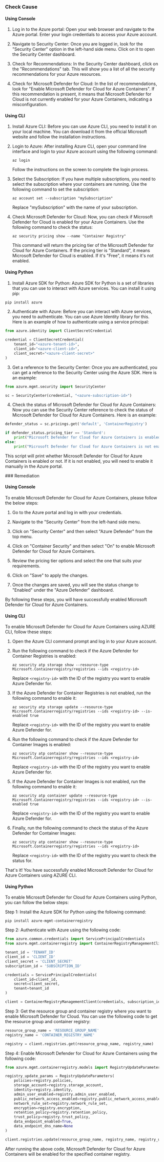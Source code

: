 

<Tabs><Tab title='Cause'>
### Check Cause

#### Using Console

1. Log in to the Azure portal: Open your web browser and navigate to the Azure portal. Enter your login credentials to access your Azure account.

2. Navigate to Security Center: Once you are logged in, look for the "Security Center" option in the left-hand side menu. Click on it to open the Security Center dashboard.

3. Check for Recommendations: In the Security Center dashboard, click on the "Recommendations" tab. This will show you a list of all the security recommendations for your Azure resources.

4. Check for Microsoft Defender for Cloud: In the list of recommendations, look for "Enable Microsoft Defender for Cloud for Azure Containers". If this recommendation is present, it means that Microsoft Defender for Cloud is not currently enabled for your Azure Containers, indicating a misconfiguration.

#### Using CLI

1. Install Azure CLI: Before you can use Azure CLI, you need to install it on your local machine. You can download it from the official Microsoft website and follow the installation instructions.

2. Login to Azure: After installing Azure CLI, open your command line interface and login to your Azure account using the following command:
   ```
   az login
   ```
   Follow the instructions on the screen to complete the login process.

3. Select the Subscription: If you have multiple subscriptions, you need to select the subscription where your containers are running. Use the following command to set the subscription:
   ```
   az account set --subscription "mySubscription"
   ```
   Replace "mySubscription" with the name of your subscription.

4. Check Microsoft Defender for Cloud: Now, you can check if Microsoft Defender for Cloud is enabled for your Azure Containers. Use the following command to check the status:
   ```
   az security pricing show --name "Container Registry"
   ```
   This command will return the pricing tier of the Microsoft Defender for Cloud for Azure Containers. If the pricing tier is "Standard", it means Microsoft Defender for Cloud is enabled. If it's "Free", it means it's not enabled.

#### Using Python

1. Install Azure SDK for Python: Azure SDK for Python is a set of libraries that you can use to interact with Azure services. You can install it using pip:

```python
pip install azure
```

2. Authenticate with Azure: Before you can interact with Azure services, you need to authenticate. You can use Azure Identity library for this. Here is an example of how to authenticate using a service principal:

```python
from azure.identity import ClientSecretCredential

credential = ClientSecretCredential(
    tenant_id="<azure-tenant-id>",
    client_id="<azure-client-id>",
    client_secret="<azure-client-secret>"
)
```

3. Get a reference to the Security Center: Once you are authenticated, you can get a reference to the Security Center using the Azure SDK. Here is an example:

```python
from azure.mgmt.security import SecurityCenter

sc = SecurityCenter(credential, "<azure-subscription-id>")
```

4. Check the status of Microsoft Defender for Cloud for Azure Containers: Now you can use the Security Center reference to check the status of Microsoft Defender for Cloud for Azure Containers. Here is an example:

```python
defender_status = sc.pricings.get('default', 'ContainerRegistry')

if defender_status.pricing_tier == 'Standard':
    print("Microsoft Defender for Cloud for Azure Containers is enabled.")
else:
    print("Microsoft Defender for Cloud for Azure Containers is not enabled.")
```

This script will print whether Microsoft Defender for Cloud for Azure Containers is enabled or not. If it is not enabled, you will need to enable it manually in the Azure portal.

</Tab>

<Tab title='Remediation'>
### Remediation

#### Using Console

To enable Microsoft Defender for Cloud for Azure Containers, please follow the below steps:

1. Go to the Azure portal and log in with your credentials.

2. Navigate to the "Security Center" from the left-hand side menu.

3. Click on "Security Center" and then select "Azure Defender" from the top menu.

4. Click on "Container Security" and then select "On" to enable Microsoft Defender for Cloud for Azure Containers.

5. Review the pricing tier options and select the one that suits your requirements.

6. Click on "Save" to apply the changes.

7. Once the changes are saved, you will see the status change to "Enabled" under the "Azure Defender" dashboard.

By following these steps, you will have successfully enabled Microsoft Defender for Cloud for Azure Containers.

#### Using CLI

To enable Microsoft Defender for Cloud for Azure Containers using AZURE CLI, follow these steps:

1. Open the Azure CLI command prompt and log in to your Azure account.

2. Run the following command to check if the Azure Defender for Container Registries is enabled:

   ```
   az security atp storage show --resource-type Microsoft.Containerregistry/registries --ids <registry-id>
   ```

   Replace `<registry-id>` with the ID of the registry you want to enable Azure Defender for.

3. If the Azure Defender for Container Registries is not enabled, run the following command to enable it:

   ```
   az security atp storage update --resource-type Microsoft.Containerregistry/registries --ids <registry-id> --is-enabled true
   ```

   Replace `<registry-id>` with the ID of the registry you want to enable Azure Defender for.

4. Run the following command to check if the Azure Defender for Container Images is enabled:

   ```
   az security atp container show --resource-type Microsoft.Containerregistry/registries --ids <registry-id>
   ```

   Replace `<registry-id>` with the ID of the registry you want to enable Azure Defender for.

5. If the Azure Defender for Container Images is not enabled, run the following command to enable it:

   ```
   az security atp container update --resource-type Microsoft.Containerregistry/registries --ids <registry-id> --is-enabled true
   ```

   Replace `<registry-id>` with the ID of the registry you want to enable Azure Defender for.

6. Finally, run the following command to check the status of the Azure Defender for Container Images:

   ```
   az security atp container show --resource-type Microsoft.Containerregistry/registries --ids <registry-id>
   ```

   Replace `<registry-id>` with the ID of the registry you want to check the status for.

That's it! You have successfully enabled Microsoft Defender for Cloud for Azure Containers using AZURE CLI.

#### Using Python

To enable Microsoft Defender for Cloud for Azure Containers using Python, you can follow the below steps:

Step 1: Install the Azure SDK for Python using the following command:

```
pip install azure-mgmt-containerregistry
```

Step 2: Authenticate with Azure using the following code:

```python
from azure.common.credentials import ServicePrincipalCredentials
from azure.mgmt.containerregistry import ContainerRegistryManagementClient

tenant_id = 'TENANT_ID'
client_id = 'CLIENT_ID'
client_secret = 'CLIENT_SECRET'
subscription_id = 'SUBSCRIPTION_ID'

credentials = ServicePrincipalCredentials(
    client_id=client_id,
    secret=client_secret,
    tenant=tenant_id
)

client = ContainerRegistryManagementClient(credentials, subscription_id)
```

Step 3: Get the resource group and container registry where you want to enable Microsoft Defender for Cloud. You can use the following code to get the resource group and container registry:

```python
resource_group_name = 'RESOURCE_GROUP_NAME'
registry_name = 'CONTAINER_REGISTRY_NAME'

registry = client.registries.get(resource_group_name, registry_name)
```

Step 4: Enable Microsoft Defender for Cloud for Azure Containers using the following code:

```python
from azure.mgmt.containerregistry.models import RegistryUpdateParameters

registry_update_params = RegistryUpdateParameters(
    policies=registry.policies,
    storage_account=registry.storage_account,
    identity=registry.identity,
    admin_user_enabled=registry.admin_user_enabled,
    public_network_access_enabled=registry.public_network_access_enabled,
    network_rule_set=registry.network_rule_set,
    encryption=registry.encryption,
    retention_policy=registry.retention_policy,
    trust_policy=registry.trust_policy,
    data_endpoint_enabled=True,
    data_endpoint_dns_name=None
)

client.registries.update(resource_group_name, registry_name, registry_update_params)
```

After running the above code, Microsoft Defender for Cloud for Azure Containers will be enabled for the specified container registry.


</Tab>
</Tabs>